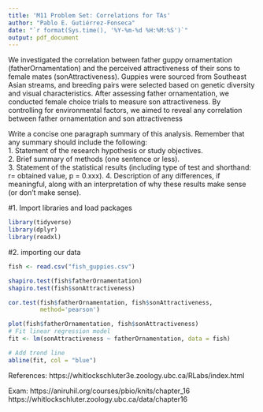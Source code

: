 ```yaml
---
title: 'M11 Problem Set: Correlations for TAs'
author: "Pablo E. Gutiérrez-Fonseca"
date: "`r format(Sys.time(), '%Y-%m-%d %H:%M:%S')`"
output: pdf_document
---
```


We investigated the correlation between father guppy ornamentation (fatherOrnamentation) and the perceived attractiveness of their sons to female mates (sonAttractiveness). Guppies were sourced from Southeast Asian streams, and breeding pairs were selected based on genetic diversity and visual characteristics. After assessing father ornamentation, we conducted female choice trials to measure son attractiveness. By controlling for environmental factors, we aimed to reveal any correlation between father ornamentation and son attractiveness

Write a concise one paragraph summary of this analysis. Remember that any summary should include the following:  
1. Statement of the research hypothesis or study objectives.  
2. Brief summary of methods (one sentence or less).  
3. Statement of the statistical results (including type of test and shorthand: r= obtained value, p = 0.xxx). 
4. Description of any differences, if meaningful, along with an interpretation of why these results make sense (or don't make sense).  



#1. Import libraries and load packages
```r
library(tidyverse)
library(dplyr)
library(readxl)
```


#2. importing our data
```r
fish <- read.csv("fish_guppies.csv")
```

```r
shapiro.test(fish$fatherOrnamentation)
shapiro.test(fish$sonAttractiveness)
```

```r
cor.test(fish$fatherOrnamentation, fish$sonAttractiveness,
         method='pearson')
```


```r
plot(fish$fatherOrnamentation, fish$sonAttractiveness)
# Fit linear regression model
fit <- lm(sonAttractiveness ~ fatherOrnamentation, data = fish)

# Add trend line
abline(fit, col = "blue")
```


References:
https://whitlockschluter3e.zoology.ubc.ca/RLabs/index.html

Exam:
https://aniruhil.org/courses/pbio/knits/chapter_16
https://whitlockschluter.zoology.ubc.ca/data/chapter16
